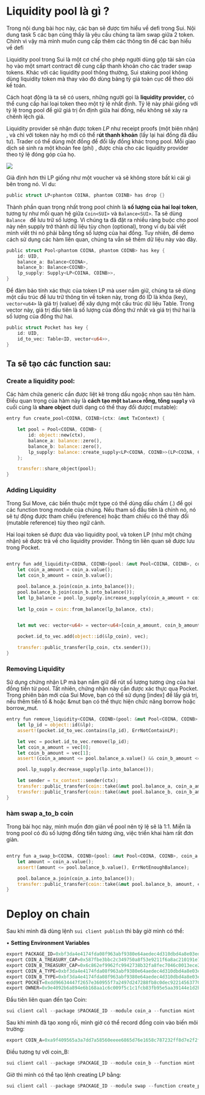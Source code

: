 # Liquidity pool là gì ? 

Trong nội dung bài học này, các bạn sẽ được tìm hiểu về defi trong Sui. Nội dung task 5 các bạn cũng thấy là yêu cầu chúng ta làm swap giữa 2 token. Chính vì vậy mà mình muốn cung cấp thêm các thông tin để các bạn hiểu về defi

Liquidity pool trong Sui là một cơ chế cho phép người dùng gộp tài sản của họ vào một smart contract để cung cấp thanh khoản cho các trader swap tokens. Khác với các liquidity pool thông thường, Sui staking pool không dùng liquidity token mà thay vào đó dùng bảng tỷ giá toàn cục để theo dõi kế toán.

Cách hoạt động là ta sẽ có users, những người gọi là **liquidity provider,** có thể  cung cấp hai loại token theo một tỷ lệ nhất định. Tỷ lệ này phải giống với tỷ lệ trong pool để giữ giá trị ổn định giữa hai đồng, nếu không sẽ xảy ra chênh lệch giá.

Liquidity provider sẽ nhận được token *LP* như receipt proofs (một biên nhận) , và chỉ với token này họ mới có thể r**út thanh khoản** (lấy lại hai đồng đã đầu tư). Trader có thể dùng một đồng để đổi lấy đồng khác trong pool.  Mỗi giao dịch sẽ sinh ra một khoản fee (phí) , được chia cho các liquidity provider theo tỷ lệ đóng góp của họ.



![](../assets/defi/dex_pool.png)

Giả định hơn thì LP giống như một voucher và sẽ không store bất kì cái gì bên trong nó. Ví du: 

```rust
public struct LP<phantom COINA, phantom COINB> has drop {}
```

Thành phần quan trọng nhất trong pool chính là **số lượng của hai loại token**, tương tự như mối quan hệ giữa `Coin<SUI>` và `Balance<SUI>`. Ta sẽ dùng `Balance ` để lưu trữ số lượng. 
Vì chúng ta đã đặt ra nhiều ràng buộc cho pool này nên supply trở thành dữ liệu tùy chọn (optional), trong ví dụ bài viết mình viết thì nó phải bằng tổng số lượng của hai đồng. Tuy nhiên, để demo cách sử dụng các hàm liên quan, chúng ta vẫn sẽ thêm dữ liệu này vào đây.

```rust 
public struct Pool<phantom COINA, phantom COINB> has key {
    id: UID,
    balance_a: Balance<COINA>,
    balance_b: Balance<COINB>,
    lp_supply: Supply<LP<COINA, COINB>>,
}
```

Để đảm bảo tính xác thực của token LP mà user nắm giữ, chúng ta sẽ dùng một cấu trúc để lưu trữ thông tin về token này, trong đó ID là khóa (key), `vector<u64>` là giá trị (value) để xây dựng một cấu trúc dữ liệu Table. Trong vector này, giá trị đầu tiên là số lượng của đồng thứ nhất và giá trị thứ hai là số lượng của đồng thứ hai.

```rust
public struct Pocket has key {
    id: UID,
    id_to_vec: Table<ID, vector<u64>>,
}
```


## Ta sẽ tạo các function sau: 

### **Create a liquidity pool:** 

Các hàm chứa generic  cần được liệt kê trong dấu ngoặc nhọn sau tên hàm. Điều quan trọng của hàm này là  **cách tạo một `balance` rỗng, tổng `supply`** và cuối cùng là **share object** dưới dạng có thể thay đổi được( mutable):

```rust 
entry fun create_pool<COINA, COINB>(ctx: &mut TxContext) {

    let pool = Pool<COINA, COINB> {
        id: object::new(ctx),
        balance_a: balance::zero(),
        balance_b: balance::zero(),
        lp_supply: balance::create_supply<LP<COINA, COINB>>(LP<COINA, COINB> {}),
    };

    transfer::share_object(pool);
}
```

### Adding Liquidity

Trong Sui Move, các biến thuộc một type có thể dùng dấu chấm (.) để gọi các function trong module của chúng. Nếu tham số đầu tiên là chính nó, nó sẽ tự động được tham chiếu (reference) hoặc tham chiếu có thể thay đổi (mutable reference) tùy theo ngữ cảnh.

Hai loại token sẽ được đưa vào liquidity pool, và token LP (như một chứng nhận) sẽ được trả về cho liquidity provider. Thông tin liên quan sẽ được lưu trong Pocket.

```rust

entry fun add_liquidity<COINA, COINB>(pool: &mut Pool<COINA, COINB>, coin_a: Coin<COINA>, coin_b: Coin<COINB>, pocket: &mut Pocket, ctx: &mut TxContext) {
    let coin_a_amount = coin_a.value();
    let coin_b_amount = coin_b.value();

    pool.balance_a.join(coin_a.into_balance());
    pool.balance_b.join(coin_b.into_balance());
    let lp_balance = pool.lp_supply.increase_supply(coin_a_amount + coin_b_amount);
    
    let lp_coin = coin::from_balance(lp_balance, ctx);


    let mut vec: vector<u64> = vector<u64>[coin_a_amount, coin_b_amount]

    pocket.id_to_vec.add(object::id(&lp_coin), vec);

    transfer::public_transfer(lp_coin, ctx.sender());
}

```



### Removing Liquidity 

Sử dụng chứng nhận LP mà bạn nắm giữ để rút số lượng tương ứng của hai đồng tiền từ pool. Tất nhiên, chứng nhận này cần được xác thực qua Pocket. Trong phiên bản mới của Sui Move, bạn có thể sử dụng [index] để lấy giá trị, nếu thêm tiền tố & hoặc &mut bạn có thể thực hiện chức năng borrow hoặc borrow_mut.

```rust
entry fun remove_liquidity<COINA, COINB>(pool: &mut Pool<COINA, COINB>, lp: Coin<LP<COINA, COINB>>, pocket: &mut Pocket, ctx: &mut TxContext) {
    let lp_id = object::id(&lp);
    assert!(pocket.id_to_vec.contains(lp_id), ErrNotContainLP);

    let vec = pocket.id_to_vec.remove(lp_id);
    let coin_a_amount = vec[0];
    let coin_b_amount = vec[1];
    assert!(coin_a_amount <= pool.balance_a.value() && coin_b_amount <= pool.balance_b.value(), ErrNotEnoughBalance);

    pool.lp_supply.decrease_supply(lp.into_balance());

    let sender = tx_context::sender(ctx);
    transfer::public_transfer(coin::take(&mut pool.balance_a, coin_a_amount, ctx), sender);
    transfer::public_transfer(coin::take(&mut pool.balance_b, coin_b_amount, ctx), sender);
}
```

### hàm swap a_to_b coin 

Trong bài học này, mình muốn đơn giản về pool nên tỷ lệ sẽ là 1:1. Miễn là trong pool có đủ số lượng đồng tiền tương ứng, việc triển khai hàm rất đơn giản.

```rust 

entry fun a_swap_b<COINA, COINB>(pool: &mut Pool<COINA, COINB>, coin_a: Coin<COINA>, ctx: &mut TxContext) {
    let amount = coin_a.value();
    assert!(amount <= pool.balance_b.value(), ErrNotEnoughBalance);

    pool.balance_a.join(coin_a.into_balance());
    transfer::public_transfer(coin::take(&mut pool.balance_b, amount, ctx), tx_context::sender(ctx));
}

```

# Deploy on chain

Sau khi mình đã dùng lệnh `sui client publish` thì bây giờ mình có thể:

• **Setting Environment Variables**

```rust
export PACKAGE_ID=0xbf3da4e4174fda08f963abf9380e64aedec4d310dbd4a8e03ed4f653c05452ef
export COIN_A_TREASURY_CAP=0x587fbe3bbc2c349750a8f53e9211f6a8ac210191e77d1ef5d71c4b568ec56120
export COIN_B_TREASURY_CAP=0x6c862ef9962fc9942738b32fa8fec7046c0013ece24452a050eae2f6b3409edc
export COIN_A_TYPE=0xbf3da4e4174fda08f963abf9380e64aedec4d310dbd4a8e03ed4f653c05452ef::coin_a::COIN_A
export COIN_B_TYPE=0xbf3da4e4174fda08f963abf9380e64aedec4d310dbd4a8e03ed4f653c05452ef::coin_b::COIN_B
export POCKET=0xdd96634447f2657e360955f7a2497d247288fb8c0dec92214563770361e562f0
export OWNER=0x9e4092b6a894e6b168aa1c6c009f5c1c1fcb83fb95e5aa39144e1d2be4ee0d67(这是你自己的地址，用来接收铸造的币)
```

Đầu tiên liên quan đến tạo Coin: 

```rust
sui client call --package $PACKAGE_ID --module coin_a --function mint --args $COIN_A_TREASURY_CAP 100 $OWNER --gas-budget 10000000
```

Sau khi mình đã tạo xong rồi, mình giờ có thể record đồng coin vào biến môi trường: 

```rust
export COIN_A=0xa9f409565a3a7dd7a58560eeee6865d76e1658c787232ff8d7e2f2fb1226d782
```

Điều tương tự với coin_B: 

```rust
sui client call --package $PACKAGE_ID --module coin_b --function mint --args $COIN_B_TREASURY_CAP 200 $OWNER --gas-budget 10000000
```

Giờ thì mình có thể tạo lệnh creating LP bằng: 

```rust
sui client call --package $PACKAGE_ID --module swap --function create_pool --type-args $COIN_A_TYPE $COIN_B_TYPE --gas-budget 10000000
```